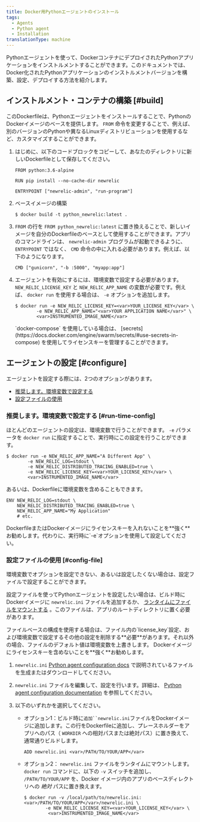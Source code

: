 ```yaml
---
title: Docker用Pythonエージェントのインストール
tags:
  - Agents
  - Python agent
  - Installation
translationType: machine
---
```


Pythonエージェントを使って、DockerコンテナにデプロイされたPythonアプリケーションをインストルメントすることができます。このドキュメントでは、Docker化されたPythonアプリケーションのインストルメントバージョンを構築、設定、デプロイする方法を紹介します。

## インストルメント・コンテナの構築 [#build]

このDockerfileは、Pythonエージェントをインストールすることで、PythonのDockerイメージのベースを提供します。 `FROM` 命令を変更することで、例えば、別のバージョンのPythonや異なるLinuxディストリビューションを使用するなど、カスタマイズすることができます。

1. はじめに、以下のコードブロックをコピーして、あなたのディレクトリに新しいDockerfileとして保存してください。

   ```
   FROM python:3.6-alpine

   RUN pip install --no-cache-dir newrelic

   ENTRYPOINT ["newrelic-admin", "run-program"]
   ```

2. ベースイメージの構築

   ```
   $ docker build -t python_newrelic:latest .
   ```

3. `FROM` の行を `FROM python_newrelic:latest` に置き換えることで、新しいイメージを自分のDockerfileのベースとして使用することができます。アプリのコマンドラインは、 `newrelic-admin` プログラムが起動できるように、 `ENTRYPOINT` ではなく、 `CMD` 命令の中に入れる必要があります。例えば、以下のようになります。

   ```
   CMD ["gunicorn", "-b :5000", "myapp:app"]
   ```

4. エージェントを有効にするには、環境変数で設定する必要があります。 `NEW_RELIC_LICENSE_KEY` と `NEW_RELIC_APP_NAME` の変数が必要です。例えば、 `docker run` を使用する場合は、 `-e` オプションを追加します。

   ```
   $ docker run -e NEW_RELIC_LICENSE_KEY=<var>YOUR_LICENSE_KEY</var> \
           -e NEW_RELIC_APP_NAME="<var>YOUR APPLICATION NAME</var>" \
           <var>INSTRUMENTED_IMAGE_NAME</var>
   ```

   <Callout variant="tip">
     `docker-compose` を使用している場合は、 [secrets](https://docs.docker.com/engine/swarm/secrets/#use-secrets-in-compose) を使用してライセンスキーを管理することができます。
   </Callout>

## エージェントの設定 [#configure]

エージェントを設定する際には、2つのオプションがあります。

* [推奨します。環境変数で設定する](#run-time-config)
* [設定ファイルの使用](#config-file)

### 推奨します。環境変数で設定する [#run-time-config]

ほとんどのエージェントの設定は、環境変数で行うことができます。 `-e` パラメータを `docker run` に指定することで、実行時にこの設定を行うことができます。

```
$ docker run -e NEW_RELIC_APP_NAME="A Different App" \
        -e NEW_RELIC_LOG=stdout \
        -e NEW_RELIC_DISTRIBUTED_TRACING_ENABLED=true \
        -e NEW_RELIC_LICENSE_KEY=<var>YOUR_LICENSE_KEY</var> \ 
        <var>INSTRUMENTED_IMAGE_NAME</var>
```

あるいは、Dockerfileに環境変数を含めることもできます。

```
ENV NEW_RELIC_LOG=stdout \
    NEW_RELIC_DISTRIBUTED_TRACING_ENABLED=true \
    NEW_RELIC_APP_NAME="My Application"
    # etc.
```

<Callout variant="important">
  DockerfileまたはDockerイメージにライセンスキーを入れないことを**強く**お勧めします。代わりに、実行時に`-e`オプションを使用して設定してください。
</Callout>

### 設定ファイルの使用 [#config-file]

環境変数でオプションを設定できない、あるいは設定したくない場合は、設定ファイルで設定することができます。

設定ファイルを使ってPythonエージェントを設定したい場合は、ビルド時にDockerイメージに `newrelic.ini` ファイルを追加するか、 [ランタイムにファイルをマウントする](https://docs.docker.com/storage/bind-mounts/) 。このファイルは、アプリのルートディレクトリに置く必要があります。

<Callout variant="important">
  ファイルベースの構成を使用する場合は、ファイル内の`license_key`設定、および環境変数で設定するその他の設定を削除する**必要**があります。それ以外の場合、ファイルのデフォルト値は環境変数を上書きします。 Dockerイメージにライセンスキーを含めないことを**強く**お勧めします。
</Callout>

1. `newrelic.ini` [Python agent configuration docs](/docs/agents/python-agent/configuration/python-agent-configuration#agent-configuration-file) で説明されているファイルを生成またはダウンロードしてください。

2. `newrelic.ini` ファイルを編集して、設定を行います。詳細は、 [Python agent configuration documentation](/docs/agents/python-agent/configuration/python-agent-configuration) を参照してください。

3. 以下のいずれかを選択してください。

   * オプション1：ビルド時に`追加``newrelic.ini`ファイルをDockerイメージに追加します。この行をDockerfileに追加し、プレースホルダーをアプリへのパス（ `WORKDIR` への相対パスまたは絶対パス）に置き換えて、通常通りビルドします。

     ```
     ADD newrelic.ini <var>/PATH/TO/YOUR/APP</var>
     ```

   * オプション2： `newrelic.ini` ファイルをランタイムにマウントします。 `docker run` コマンドに、以下の `-v` スイッチを追加し、 `/PATH/TO/YOUR/APP` を、Docker イメージ内のアプリのベースディレクトリへの _絶対_ パスに置き換えます。

     ```
     $ docker run -v /local/path/to/newrelic.ini:<var>/PATH/TO/YOUR/APP</var>/newrelic.ini \
             -e NEW_RELIC_LICENSE_KEY=<var>YOUR_LICENSE_KEY</var> \
              <var>INSTRUMENTED_IMAGE_NAME</var>
     ```